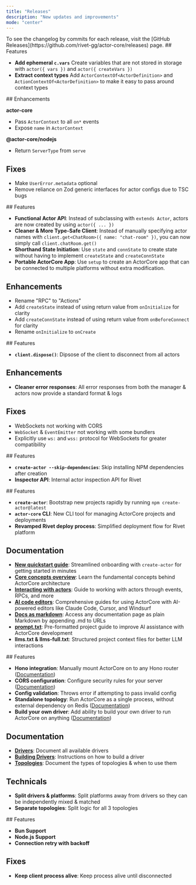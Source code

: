 ```yaml
---
title: "Releases"
description: "New updates and improvements"
mode: "center"
---
```


<Info>
	To see the changelog by commits for each release, visit the [GitHub
	Releases](https://github.com/rivet-gg/actor-core/releases) page.
</Info>

<Update label="0.7.2" description="March 18th, 2025">
  ## Features

  - **Add ephemeral `c.vars`** Create variables that are not stored in storage with `actor({ vars })` and `actor({ createVars })`
  - **Extract context types** Add `ActorContextOf<ActorDefinition>` and `ActionContextOf<ActorDefinition>` to make it easy to pass around context types
</Update>

<Update label="0.7.1" description="March 17th, 2025">
  ## Enhancements

  **actor-core**

  - Pass `ActorContext` to all `on*` events
  - Expose `name` in `ActorContext`

  **@actor-core/nodejs**

  - Return `ServerType` from `serve`

  ## Fixes

  - Make `UserError.metadata` optional
  - Remove reliance on Zod generic interfaces for actor configs due to TSC bugs
</Update>

<Update label="0.7.0" description="March 16th, 2025">
  ## Features

  - **Functional Actor API**: Instead of subclassing with `extends Actor`, actors are now created by using `actor({ ... })`
  - **Cleaner & More Type-Safe Client**: Instead of manually specifying actor names with `client.get<ChatRoom>({ name: "chat-room" })`, you can now simply call `client.chatRoom.get()`
  - **Shorthand State Initiation**: Use  `state` and `connState` to create state without having to implement `createState` and `createConnState`
  - **Portable ActorCore App**: Use `setup` to create an ActorCore app that can be connected to multiple platforms without extra modification.

  ## Enhancements

  - Rename "RPC" to "Actions"
  - Add `createState` instead of using return value from `onInitialize` for clarity
  - Add `createConnState` instead of using return value from `onBeforeConnect` for clarity
  - Rename `onInitialize` to `onCreate`
</Update>

<Update label="0.6.3" description="March 13th, 2025">
  ## Features

  - **`client.dispose()`**: Dipsose of the client to disconnect from all actors

  ## Enhancements

  - **Cleaner error responses**: All error responses from both the manager & actors now provide a standard format & logs

  ## Fixes

  - WebSockets not working with CORS
  - `WebSocket` & `EventEmitter` not working with some bundlers
  - Explicitly use `ws:` and `wss:` protocol for WebSockets for greater compatibility
</Update>

<Update label="0.6.2" description="March 12th, 2025">
  ## Features

  - **`create-actor --skip-dependencies`**: Skip installing NPM dependencies after creation
  - **Inspector API**: Internal actor inspection API for Rivet
</Update>

<Update label="0.6.0" description="March 5th, 2025">
  ## Features

  - **`create-actor`**: Bootstrap new projects rapidly by running `npm create-actor@latest`
  - **`actor-core` CLI**: New CLI tool for managing ActorCore projects and deployments
  - **Revamped Rivet deploy process**: Simplified deployment flow for Rivet platform

  ## Documentation

  - [**New quickstart guide**](/introduction): Streamlined onboarding with `create-actor` for getting started in minutes
  - [**Core concepts overview**](/concepts/overview): Learn the fundamental concepts behind ActorCore architecture
  - [**Interacting with actors**](/concepts/interacting-with-actors): Guide to working with actors through events, RPCs, and more
  - [**AI code editors**](/llm/claude): Comprehensive guides for using ActorCore with AI-powered editors like Claude Code, Cursor, and Windsurf
  - [**Docs as markdown**](/llm/docs-as-markdown): Access any documentation page as plain Markdown by appending .md to URLs
  - [**prompt.txt**](/llm/prompt): Pre-formatted project guide to improve AI assistance with ActorCore development
  - **llms.txt & llms-full.txt**: Structured project context files for better LLM interactions
</Update>

<Update label="0.5.0" description="March 2nd, 2025">
  ## Features

  - **Hono integration**: Manually mount ActorCore on to any Hono router ([Documentation](/integrations/hono))
  - **CORS configuration**: Configure security rules for your server ([Documentation](/concepts/cors))
  - **Config validation**: Throws error if attempting to pass invalid config
  - **Standalone topology**: Run ActorCore as a single process, without external dependency on Redis ([Documentation](/concepts/topology))
  - **Build your own driver**: Add ability to build your own driver to run ActorCore on anything ([Documentation](/drivers/build))

  ## Documentation

  - [**Drivers**](/drivers/overview): Document all available drivers
  - [**Building Drivers**](/drivers/build): Instructions on how to build a driver
  - [**Topologies**](/concepts/topology): Document the types of topologies & when to use them

  ## Technicals

  - **Split drivers & platforms**: Split platforms away from drivers so they can be independently mixed & matched
  - **Separate topologies**: Split logic for all 3 topologies
</Update>

<Update label="0.4.0" description="February 13th, 2025">
  ## Features

  - **Bun Support**
  - **Node.js Support**
  - **Connection retry with backoff**

  ## Fixes

  - **Keep client process alive**: Keep process alive until disconnected
</Update>

